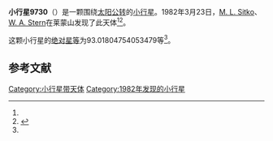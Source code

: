 {{Infobox planet
| bgcolour = #FFFFC0
| name = 9730
| symbol = 
| image = 
| caption = 
| discovery = yes
| discovery_ref = 
| discoverer = [[M._L._Sitko|M. L. Sitko]]、[[W._A._Stern|W. A. Stern]]
| discovery_site = [[莱蒙山|莱蒙山]] 
| discovered = 1982年3月23日
| designations = yes
| mp_name = 
| named_after = 
| alt_names = 1982 FA/ 1984 WW4 / 1989 EO2
| mp_category = [[主带小行星|主带小行星]]
| orbit_ref = <ref name="a">[http://ssd.jpl.nasa.gov/sbdb.cgi?sstr=9730 9730] {{Wayback|url=http://ssd.jpl.nasa.gov/sbdb.cgi?sstr=9730 |date=20110609204024 }}，小行星數據庫瀏覽器（JPL Small-Body Database Browser）－[[美国国家航空航天局|美国国家航空航天局]]喷气推进实验室</ref>
| epoch = 2456400.5 (2013年4月18日更新)
| aphelion = {{convert|2.597399325087836|AU|km|3|abbr=on|lk=out}}
| perihelion = {{convert|1.937948254926581|AU|km|3|abbr=on}}
| semimajor = {{convert|2.267673790007209|AU|km|3|abbr=on}}
| eccentricity = 0.145402543
| period = 1247.295334 [[日|日]]<br />3.41[[儒略年|儒略年]]
| avg_speed = 
| inclination = 1.616863027884631
| asc_node = 78.79600049445604
| mean_anomaly = 
| arg_peri = 93.01804754053479
| satellites = 
| physical_characteristics = yes
| dimensions = 
| mass = 
| density = 
| surface_grav = 
| escape_velocity = 
| sidereal_day = 
| axial_tilt = 
| pole_ecliptic_lat = 
| pole_ecliptic_lon = 
| albedo = 
| temperatures= 
| temp_name1 = 
| mean_temp_1 = 
| max_temp_1 = 
| temp_name2 = 
| max_temp_2 = 
| spectral_type = 
| abs_magnitude = 93.01804754053479
}}

'''小行星9730'''（{{lang-en|9730}}）是一颗围绕[[太阳|太阳]][[公转|公转]]的[[小行星|小行星]]。1982年3月23日，[[M._L._Sitko|M. L. Sitko]]、[[W._A._Stern|W. A. Stern]]在莱蒙山发现了此天体<ref name="a" /><ref>{{cite news|title=小行星列表|url=http://cfa-www.harvard.edu/iau/lists/NumberedMPs.txt|accessdate=2013-07-08|newspaper=哈佛大学|archive-date=2008-05-17|archive-url=https://web.archive.org/web/20080517010638/http://cfa-www.harvard.edu/iau/lists/NumberedMPs.txt|dead-url=no}}</ref>。

这颗小行星的[[绝对星等|绝对星等]]为93.01804754053479等<ref name="a" />。

==参考文献==
{{reflist}}
{{Minor Planet Number|[[小行星9729|小行星9729]]|[[小行星9731|小行星9731]]}}

{{小天体}}

[[Category:小行星带天体|Category:小行星带天体]]
[[Category:1982年发现的小行星|Category:1982年发现的小行星]]

{{asteroid-stub}}